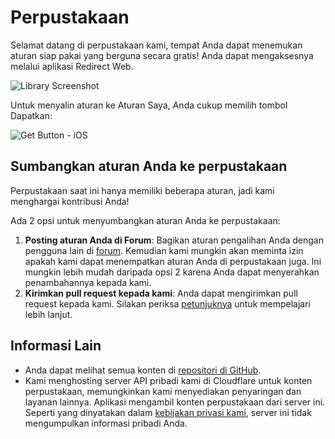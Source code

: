 # Perpustakaan

Selamat datang di perpustakaan kami, tempat Anda dapat menemukan aturan siap pakai yang berguna secara gratis! Anda dapat mengaksesnya melalui aplikasi Redirect Web.

![Library Screenshot](/img/library-screenshot.webp)

Untuk menyalin aturan ke Aturan Saya, Anda cukup memilih tombol Dapatkan:

![Get Button - iOS](/img/library-get-button-ios.gif)

## Sumbangkan aturan Anda ke perpustakaan

Perpustakaan saat ini hanya memiliki beberapa aturan, jadi kami menghargai kontribusi Anda!

Ada 2 opsi untuk menyumbangkan aturan Anda ke perpustakaan:

1.  **Posting aturan Anda di Forum**: Bagikan aturan pengalihan Anda dengan pengguna lain di [forum](https://github.com/mshibanami/redirect-web/discussions/categories/redirect-rules). Kemudian kami mungkin akan meminta izin apakah kami dapat menempatkan aturan Anda di perpustakaan juga. Ini mungkin lebih mudah daripada opsi 2 karena Anda dapat menyerahkan penambahannya kepada kami.
2.  **Kirimkan pull request kepada kami**: Anda dapat mengirimkan pull request kepada kami. Silakan periksa [petunjuknya](https://github.com/mshibanami/redirect-web/tree/main/library) untuk mempelajari lebih lanjut.

## Informasi Lain

-   Anda dapat melihat semua konten di [repositori di GitHub](https://github.com/mshibanami/redirect-web/tree/main/library).
-   Kami menghosting server API pribadi kami di Cloudflare untuk konten perpustakaan, memungkinkan kami menyediakan penyaringan dan layanan lainnya. Aplikasi mengambil konten perpustakaan dari server ini. Seperti yang dinyatakan dalam [kebijakan privasi kami](privacy-policy.mdx), server ini tidak mengumpulkan informasi pribadi Anda.
